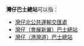 '''灣仔巴士總站'''可以指：
* [[灣仔北公共運輸交匯處|灣仔北公共運輸交匯處]]
* [[灣仔（會展新翼）巴士總站|灣仔（會展新翼）巴士總站]]
* [[灣仔（港灣道）巴士總站|灣仔（港灣道）巴士總站]]
{{disambig|cat=六字建築物消歧義}}
